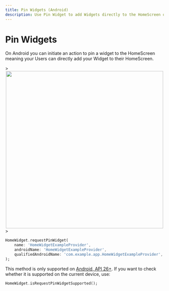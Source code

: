 ```yaml
---
title: Pin Widgets (Android)
description: Use Pin Widget to add Widgets directly to the HomeScreen on Android
---
```


# Pin Widgets

On Android you can initiate an action to pin a widget to the HomeScreen meaning your Users can directly add your Widget to their HomeScreen.

<!-- cspell: disable -->>
<center>
<Image width="500px" src="/assets/pin-widget.gif"/>
</center>
<!-- cspell: enable -->>

```dart
HomeWidget.requestPinWidget(
    name: 'HomeWidgetExampleProvider',
    androidName: 'HomeWidgetExampleProvider',
    qualifiedAndroidName: 'com.example.app.HomeWidgetExampleProvider',
);
```

This method is only supported on [Android, API 26+](https://developer.android.com/develop/ui/views/appwidgets/configuration#pin).
If you want to check whether it is supported on the current device, use:

```dart
HomeWidget.isRequestPinWidgetSupported();
```